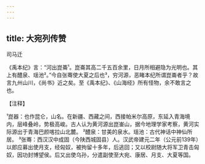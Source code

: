 ```yaml
---
---
---
```

title: 大宛列传赞
---



司马迁

《禹本纪》言：“河出崑崙¹。崑崙其高二千五百余里，日月所相避隐为光明也。其上有醴泉、瑶池²。”今自张骞使大夏之后也³，穷河源，恶睹本纪所谓崑崙者乎？故言九州山川，《尚书》近之矣。至《禹本纪》、《山海经》所有怪物，余不敢言之也。

【注释】

¹崑器：也作昆仑，山名。在新疆、西藏之间，西接帕米尔高原，东延入青海境内，层峰叠岭，势极高峻。古人认为黄河源出崑崟山，据今地理学家考察，黄河实际源出于青海巴颜喀拉山北麓。
²醴泉：甘美的泉水。瑶池：古代神话中神仙所居。
³张骞：西汉汉中成固（今陕西城固县）人。汉武帝建元二年（公元前139年）以郎应募出使月支，经匈奴，被拘留十多年，后逃回；又以校尉随大将军卫青击匈奴，因功封博望侯。后又出使乌孙，分遣副使至大宛、康居、月支、大夏等国。